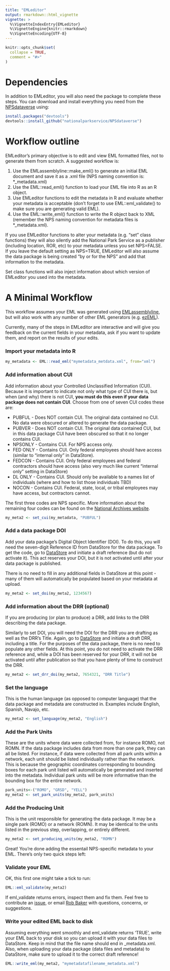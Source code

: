 ```yaml
---
title: "EMLeditor"
output: rmarkdown::html_vignette
vignette: >
  %\VignetteIndexEntry{EMLeditor}
  %\VignetteEngine{knitr::rmarkdown}
  %\VignetteEncoding{UTF-8}
---
```


```r
knitr::opts_chunk$set(
  collapse = TRUE,
  comment = "#>"
)
```
# Dependencies
In addition to EMLeditor, you will also need the package to complete these steps. You can download and install everything you need from the [NPSdataverse](https://github.com/nationalparkservice/NPSdataverse) using:

```r
install.packages("devtools")
devtools::install_github("nationalparkservice/NPSdataverse")
```

# Workflow outline

EMLeditor’s primary objective is to edit and view EML formatted files, not to generate them from scratch. A suggested workflow is:

1) Use the EMLassemblyline::make_eml() to generate an initial EML document and save it as a .xml file (NPS naming convention is: *_metadata.xml)
2) Use the EML::read_eml() function to load your EML file into R as an R object.
3) Use EMLeditor functions to edit the metadata in R and evaluate whether your metadata is acceptable (don't forget to use EML::eml_validate() to make sure you are generating valid EML).
4) Use the EML::write_eml() function to write the R object back to XML (remember the NPS naming convention for metadata files is *_metadata.xml).

If you use EMLeditor functions to alter your metadata (e.g. "set" class functions) they will also silently add the National Park Service as a publisher (including location, ROR, etc) to your metadata unless you set NPS=FALSE. If you leave the default setting as NPS=TRUE, EMLeditor will also assume the data package is being created "by or for the NPS" and add that information to the metadata. 

Set class functions will also inject information about which version of EMLeditor you used into the metadata.

# A Minimal Workflow

This workflow assumes your EML was generated using [EMLassemblyline](https://github.com/EDIorg/emlAssemblyLine), but will also work with any number of other EML generators (e.g. [ezEML]("https://ezeml.edirepository.org/eml/")).

Currently, many of the steps in EMLeditor are interactive and will give you feedback on the current fields in your metadata, ask if you want to update them, and report on the results of your edits. 

### Import your metadata into R

```r
my_metadata <- EML::read_eml("mymetadata_metdata.xml", from="xml")
```

### Add information about CUI

Add information about your Controlled Unclassified Information (CUI). Because it is important to indicate not only what type of CUI there is, but when (and why) there is not CUI, **you must do this even if your data package does not contain CUI**. Choose from one of seven CUI codes these are:

  * PUBFUL - Does NOT contain CUI. The original data contained no CUI. No data were obscured or altered to generate the data package.
  * PUBVER - Does NOT contain CUI. The original data contained CUI, but in this data package CUI have been obscured so that it no longer contains CUI.
  * NPSONLY - Contains CUI. For NPS access only.
  * FED ONLY - Contains CUI. Only federal employees should have access (similar to "internal only" in DataStore).
  * FEDCON - Contains CUI. Only federal employees and federal contractors should have access (also very much like current "internal only" setting in DataStore)
  * DL ONLY - Contains CUI. Should only be available to a names list of individuals (where and how to list those individuals TBD)
  * NOCON - Contains  CUI. Federal, state, local, or tribal employees may have access, but contractors cannot.
  
The first three codes are NPS specific. More information about the remaining four codes can be found on the [National Archives website](https://www.archives.gov/cui/registry/limited-dissemination).

```r
my_meta2 <- set_cui(my_metadata, "PUBFUL")
```

### Add a data package DOI

Add your data package's Digital Object Identifier (DOI). To do this, you will need the seven-digit Reference ID from DataStore for the data package. To get the code, go to [DataStore](https://irma.nps.gov/DataStore/) and initiate a draft reference (but do not activate it). This act reserves your DOI, but it is not activated until after your data package is published.

There is no need to fill in any additional fields in DataStore at this point - many of them will automatically be populated based on your metadata at upload.

``` r
my_meta2 <- set_doi(my_meta2, 1234567)
```

### Add information about the DRR (optional)

If you are producing (or plan to produce) a DRR, add links to the DRR describing the data package. 

Similarly to set DOI, you will need the DOI for the DRR you are drafting as well as the DRR's Title. Again, go to [DataStore](https://irma.nps.gov/DataStore) and initiate a draft DRR, including a title. For the purposes of the data package, there is no need to populate any other fields. At this point, you do not need to activate the DRR reference and, while a DOI has been reserved for your DRR, it will not be activated until after publication so that you have plenty of time to construct the DRR.

```r
my_meta2 <- set_drr_doi(my_meta2, 7654321, "DRR Title")
```

### Set the language

This is the human language (as opposed to computer language) that the data package and metadata are constructed in. Examples include English, Spanish, Navajo, etc.

``` r
my_meta2 <- set_language(my_meta2, "English")
```

### Add the Park Units

These are the units where data were collected from, for instance ROMO, not ROMN. If the data package includes data from more than one park, they can all be listed. For instance, if data were collected from all park units within a network, each unit should be listed individually rather than the network. This is because the geographic coordinates corresponding to bounding boxes for each park unit listed will automatically be generated and inserted into the metadata. Individual park units will be more informative than the bounding box for the entire network.

``` r
park_units<-("ROMO", "GRSD", "YELL")
my_meta2 <- set_park_units(my_meta2, park_units)
```

### Add the Producing Unit

This is the unit responsible for generating the data package. It may be a single park (ROMO) or a network (ROMN). It may be identical to the units listed in the previous step, overlapping, or entirely different.

```r
my_meta2 <- set_producing_units(my_meta2, "ROMN")
```

Great! You're done adding the essentail NPS-specific metadata to your EML. There's only two quick steps left:

### Validate your EML 

OK, this first one might take a tick to run:

```r
EML::eml_validate(my_meta2)
```

If eml_validate returns errors, inspect them and fix them. Feel free to contribute an [issue](https://github.com/nationalparkservice/EMLeditor/issues), or email [Rob Baker](mailto:robert_baker@nps.gov?subject=EMLeditor%20issues) with questions, concerns, or suggestions. 


### Write your edited EML back to disk

Assuming everything went smoothly and eml_validate returns 'TRUE', write your EML back to your disk so you can upload it with your data files to DataStore. Keep in mind that the file name should end in _metadata.xml. Also, when uploading your data package (data files and metadata) to DataStore, make sure to upload it to the correct draft reference!

```r
EML::write_eml(my_meta2, "mymetadatafilename_metadata.xml")
```

